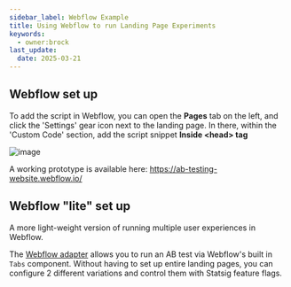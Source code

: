 ```yaml
---
sidebar_label: Webflow Example
title: Using Webflow to run Landing Page Experiments
keywords:
  - owner:brock
last_update:
  date: 2025-03-21
---
```


## Webflow set up

To add the script in Webflow, you can open the **Pages** tab on the left, and click the 'Settings' gear icon next to the landing page.  In there, within the 'Custom Code' section, add the script snippet **Inside &lt;head&gt; tag**

![image](https://user-images.githubusercontent.com/74588208/210325253-6d118adf-8758-48fb-9c99-fdee6ff34f06.png)

A working prototype is available here: https://ab-testing-website.webflow.io/

## Webflow "lite" set up

A more light-weight version of running multiple user experiences in Webflow.

The [Webflow adapter](https://github.com/statsig-io/webflowAdapter) allows you to run an AB test via Webflow's built in `Tabs` component.
Without having to set up entire landing pages, you can configure 2 different variations and control them with Statsig feature flags.
